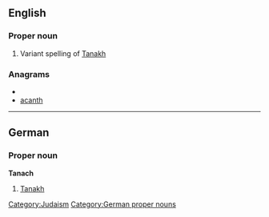 ==English==

===Proper noun===
{{en-proper noun}}

# Variant spelling of [[Tanakh]]

===Anagrams===
* {{alphagram|aachnt}}
* [[acanth#English|acanth]]


----

==German==
===Proper noun===
'''Tanach'''

# [[Tanakh]]

[[Category:Judaism]]
[[Category:German proper nouns]]